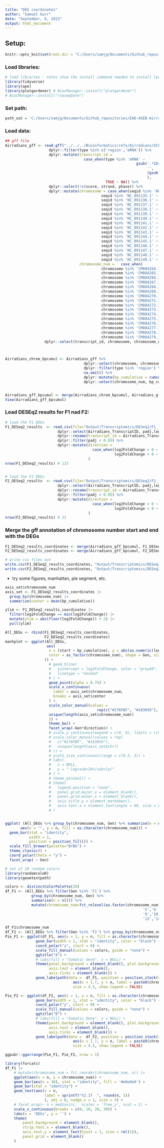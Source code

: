 ```yaml
---
title: "DEG coordinates"
author: "Samuel Gurr"
date: "September, 6, 2023"
output: html_document
---
```


## Setup: 

```r

knitr::opts_knit$set(root.dir = "C:/Users/samjg/Documents/Github_repositories/EAD-ASEB-Airradians_Popgen_OA/RAnalysis")

```

### Load libraries:

```r
# load libraries - notes show the install command needed to install (pre installed)
library(tidyverse)
library(ape)
library(plotgardener) # BiocManager::install("plotgardener")
# BiocManager::install("rnaseqGene")
```

### Set path:

```r
path_out = 'C:/Users/samjg/Documents/Github_repositories/EAD-ASEB-Airradians_Popgen_OA/RAnalysis/Output/Transcriptomics/DESeq2'
```

### Load data:

```r

## gff file
Airradians_gff <- read.gff("../../../Bioinformatics/refs/Airradians/GCF_041381155.1_genomic.gff") %>% 
                    dplyr::filter(type %in% c('region','mRNA')) %>%
                    dplyr::mutate(transcript_id = 
                                    case_when(type %in% 'mRNA' ~
                                                            gsub('.*ID=',
                                                                 '',
                                                                 (gsub(';Parent.*','',attributes))
                                                                 ),
                                              TRUE ~ NA)) %>% 
                    dplyr::select(!c(score, strand, phase)) %>% 
                    dplyr::mutate(chromosome = case_when(seqid %in% 'NC_091134.1' ~ 'CM084264.1',
                                            seqid %in% 'NC_091135.1' ~ 'CM084265.1',
                                            seqid %in% 'NC_091136.1' ~ 'CM084266.1',
                                            seqid %in% 'NC_091137.1' ~ 'CM084267.1',
                                            seqid %in% 'NC_091138.1' ~ 'CM084268.1',
                                            seqid %in% 'NC_091139.1' ~ 'CM084269.1',
                                            seqid %in% 'NC_091140.1' ~ 'CM084270.1',
                                            seqid %in% 'NC_091141.1' ~ 'CM084271.1',
                                            seqid %in% 'NC_091142.1' ~ 'CM084272.1',
                                            seqid %in% 'NC_091143.1' ~ 'CM084273.1',
                                            seqid %in% 'NC_091144.1' ~ 'CM084274.1',
                                            seqid %in% 'NC_091145.1' ~ 'CM084275.1',
                                            seqid %in% 'NC_091146.1' ~ 'CM084276.1',
                                            seqid %in% 'NC_091147.1' ~ 'CM084277.1',
                                            seqid %in% 'NC_091148.1' ~ 'CM084278.1',
                                            seqid %in% 'NC_091149.1' ~ 'CM084279.1'),
                                  chromosome_num =   case_when(
                                            chromosome %in% 'CM084264.1' ~ 1,
                                            chromosome %in% 'CM084265.1' ~ 2,
                                            chromosome %in% 'CM084266.1' ~ 3,
                                            chromosome %in% 'CM084267.1' ~ 4,
                                            chromosome %in% 'CM084268.1' ~ 5,
                                            chromosome %in% 'CM084269.1' ~ 6,
                                            chromosome %in% 'CM084270.1' ~ 7,
                                            chromosome %in% 'CM084271.1' ~ 8,
                                            chromosome %in% 'CM084272.1' ~ 9,
                                            chromosome %in% 'CM084273.1' ~ 10,
                                            chromosome %in% 'CM084274.1' ~ 11,
                                            chromosome %in% 'CM084275.1' ~ 12,
                                            chromosome %in% 'CM084276.1' ~ 13,
                                            chromosome %in% 'CM084277.1' ~ 14,
                                            chromosome %in% 'CM084278.1' ~ 15,
                                            chromosome %in% 'CM084279.1' ~ 16)) %>% 
                  dplyr::select(transcript_id, chromosome, chromosome_num, start, end, type)



Airradians_chrom_bpcumul <- Airradians_gff %>%  
                                    dplyr::select(chromosome, chromosome_num, start, end, type) %>%  
                                    dplyr::filter(type %in% 'region') %>% 
                                    na.omit() %>% 
                                    dplyr::mutate(bp_cumulative = cumsum(end) ) %>% 
                                    dplyr::select(chromosome_num, bp_cumulative)


Airradians_gff_bpcumul <- merge(Airradians_chrom_bpcumul, Airradians_gff)
View(Airradians_gff_bpcumul)
```

### Load DESEq2 results for F1 nad F2:

```r

# load the F1 DEGs
F1_DESeq2_results  <- read.csv(file="Output/Transcriptomics/DESeq2/F1_juveniles/F1_DESeq2results_F1s.csv", header=T) %>% 
                        dplyr::select(Airradians_TranscriptID, padj,log2FoldChange) %>% 
                        dplyr::rename(transcript_id = Airradians_TranscriptID) %>% 
                        dplyr::filter(padj < 0.05) %>% 
                        dplyr::mutate(direction = 
                                        case_when(log2FoldChange > 0 ~ 'up',
                                                  log2FoldChange < 0 ~ 'down')
                                      )
nrow(F1_DESeq2_results) # 133


# load the F2 DEGs
F2_DESeq2_results  <- read.csv(file="Output/Transcriptomics/DESeq2/F2_juveniles/F2_DESeq2results_F2s.csv", header=T) %>% 
                        dplyr::select(Airradians_TranscriptID, padj,log2FoldChange) %>% 
                        dplyr::rename(transcript_id = Airradians_TranscriptID) %>% 
                        dplyr::filter(padj < 0.05) %>% 
                        dplyr::mutate(direction = 
                                        case_when(log2FoldChange > 0 ~ 'up',
                                                  log2FoldChange < 0 ~ 'down')
                                      )
nrow(F2_DESeq2_results) # 21

```
### Merge the gff annotation of chromosome number start and end with the DEGs
```r

F1_DESeq2_results_coordinates <- merge(Airradians_gff_bpcumul, F1_DESeq2_results, by = 'transcript_id') %>% dplyr::mutate(Gen = 'F1')
F2_DESeq2_results_coordinates <- merge(Airradians_gff_bpcumul, F2_DESeq2_results, by = 'transcript_id') %>% dplyr::mutate(Gen = 'F2')

# write csv files out
write.csv(F1_DESeq2_results_coordinates, "Output/Transcriptomics/DESeq2/F1_juveniles/F1_DESeq2results_coordinates.csv")
write.csv(F2_DESeq2_results_coordinates, "Output/Transcriptomics/DESeq2/F2_juveniles/F2_DESeq2results_coordinates.csv")
```
* try some figures, manhattan, pie segment, etc.
```r

axis_set$chromosome_num
axis_set <- F1_DESeq2_results_coordinates |>
  group_by(chromosome_num) |>
  summarize(center = mean(bp_cumulative))

ylim <- F1_DESeq2_results_coordinates |>
  filter(log2FoldChange == min(log2FoldChange)) |>
  mutate(ylim = abs(floor(log2FoldChange)) + 2) |>
  pull(ylim)

All_DEGs <- rbind(F1_DESeq2_results_coordinates,
                  F2_DESeq2_results_coordinates)
manhplot <- ggplot(All_DEGs, 
                   aes(
                    x = (start + bp_cumulative), y = abs(as.numeric(log2FoldChange)),
                    color = as_factor(chromosome_num), shape = Gen, size = log10(padj)
                  )) +
                    # geom_hline(
                    #   yintercept = log2FoldChange, color = "grey40",
                    #   linetype = "dashed"
                    # ) +
                    geom_point(alpha = 0.75) +
                    scale_x_continuous(
                      label = axis_set$chromosome_num,
                      breaks = axis_set$center
                    ) +
                    scale_color_manual(values = 
                                          rep(c("#276FBF", "#183059"),
                    unique(length(axis_set$chromosome_num))
                    )) + 
                    theme_bw() +
                    facet_wrap(~Gen*direction)# +
                    # scale_y_continuous(expand = c(0, 0), limits = c(0, ylim)) +
                    # scale_color_manual(values = rep(
                    #   c("#276FBF", "#183059"),
                    #   unique(length(axis_set$chr))
                    # )) +
                    # scale_size_continuous(range = c(0.5, 3)) +
                    # labs(
                    #   x = NULL,
                    #   y = "-log<sub>10</sub>(p)"
                    # ) +
                    # theme_minimal() +
                    # theme(
                    #   legend.position = "none",
                    #   panel.grid.major.x = element_blank(),
                    #   panel.grid.minor.x = element_blank(),
                    #   axis.title.y = element_markdown(),
                    #   axis.text.x = element_text(angle = 60, size = 8, vjust = 0.5)
                    # )


ggplot( (All_DEGs %>% group_by(chromosome_num, Gen) %>% summarise(n = n())), 
       aes(x = "", y = n, fill = as.character(chromosome_num))) + 
  geom_bar(stat = "identity", 
           width = 1, 
           position = position_fill()) +
  scale_fill_brewer(palette="BrBG") +
  theme_classic() +
  coord_polar(theta = "y") + 
  facet_wrap( ~ Gen)

# set of 20 random colors
library(randomcoloR)
library(geomtextpath)

colors <- distinctColorPalette(20)
df_F1 <- (All_DEGs %>% filter(Gen %in% 'F1') %>% 
            group_by(chromosome_num, Gen) %>% 
            summarise(n = n())) %>% 
            mutate(chromosome_num=fct_relevel(as.factor(chromosome_num),c('1','2','3','4',
                                                               '5','6','7','8',
                                                               '9','10','11','12',
                                                               '13','14','15','16')))

df_F1$chromosome_num
df_F2 <- (All_DEGs %>% filter(Gen %in% 'F2') %>% group_by(chromosome_num, Gen) %>% summarise(n = n()))
Pie_F1 <- ggplot(df_F1, aes(x = 1, y = n, fill = as.character(chromosome_num))) +
              geom_bar(width = 1, stat = "identity", color = "black") +
              coord_polar("y", start = 0) +
              scale_fill_manual(values = colors, guide = "none") +
              ggtitle("A") +
              # labs(fill = "Somatic Gene", x = NULL) +
              theme(panel.background = element_blank(), plot.background = element_blank(),
                    axis.text = element_blank(),
                    axis.ticks = element_blank()) +
              geom_labelpath(data =  df_F1, position = position_stack(vjust = 0.5),
                               aes(x = 1.7, y = n, label = paste0(chromosome_num)),
                               size = 4.5, show.legend = FALSE) 

Pie_F2 <- ggplot(df_F2, aes(x = 1, y = n, fill = as.character(chromosome_num))) +
              geom_bar(width = 1, stat = "identity", color = "black") +
              coord_polar("y", start = 0) +
              scale_fill_manual(values = colors, guide = "none") +
              ggtitle("B") +
              # labs(fill = "Somatic Gene", x = NULL) +
              theme(panel.background = element_blank(), plot.background = element_blank(),
                    axis.text = element_blank(),
                    axis.ticks = element_blank()) +
              geom_labelpath(data =  df_F2, position = position_stack(vjust = 0.5),
                               aes(x = 1.7, y = n, label = paste0(chromosome_num)),
                               size = 4.5, show.legend = FALSE) 

ggpubr::ggarrange(Pie_F1, Pie_F2, nrow = 1)

library(forcats)
df_F1 |>
    # mutate(chromosome_num = fct_reorder(chromosome_num, n)) |>
    ggplot(aes(x = n, y = chromosome_num)) +
    geom_bar(aes(x = 30), stat = "identity", fill = '#e0e0e0') +
    geom_bar(stat = "identity") +
    geom_text(aes(x = n,
                  label = sprintf("%2.1f  ", round(n, 1))
                  ), adj = 0, nudge_x = 1, size = 3) +
    # facet_wrap(~ n < median(n),  scales = 'free_y', ncol = 1) +
    scale_x_continuous(breaks = c(0, 10, 20, 30)) +
    labs(x = 'DEGs', y = '') +
    theme(
        panel.background = element_blank(),
        strip.text.x = element_blank(),
        axis.text.y = element_text(hjust = 1, size = rel(1)),
        panel.grid = element_blank()
    )
```

